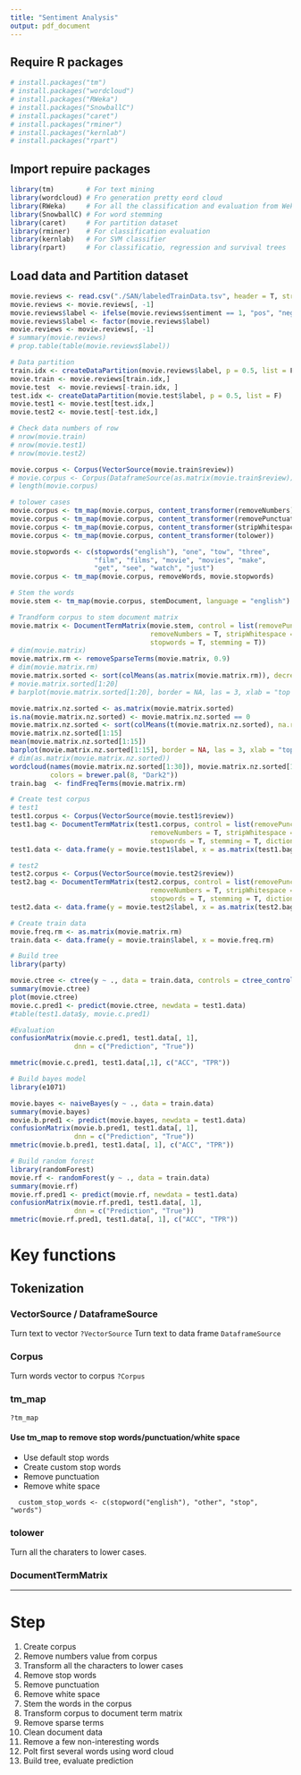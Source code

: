 ```yaml
---
title: "Sentiment Analysis"
output: pdf_document
---
```


## Require R packages

```r
# install.packages("tm")
# install.packages("wordcloud")
# install.packages("RWeka")
# install.packages("SnowballC")
# install.packages("caret")
# install.packages("rminer")
# install.packages("kernlab")
# install.packages("rpart")
```

## Import repuire packages

```r
library(tm)        # For text mining
library(wordcloud) # Fro generation pretty eord cloud
library(RWeka)     # For all the classification and evaluation from Weka
library(SnowballC) # For word stemming
library(caret)     # For partition dataset
library(rminer)    # For classification evaluation
library(kernlab)   # For SVM classifier
library(rpart)     # For classificatio, regression and survival trees
```

## Load data and Partition dataset

```r
movie.reviews <- read.csv("./SAN/labeledTrainData.tsv", header = T, stringsAsFactors = F, sep = "\t")
movie.reviews <- movie.reviews[, -1]
movie.reviews$label <- ifelse(movie.reviews$sentiment == 1, "pos", "neg")
movie.reviews$label <- factor(movie.reviews$label)
movie.reviews <- movie.reviews[, -1]
# summary(movie.reviews)
# prop.table(table(movie.reviews$label))

# Data partition
train.idx <- createDataPartition(movie.reviews$label, p = 0.5, list = F)
movie.train <- movie.reviews[train.idx,]
movie.test  <- movie.reviews[-train.idx, ]
test.idx <- createDataPartition(movie.test$label, p = 0.5, list = F)
movie.test1 <- movie.test[test.idx,]
movie.test2 <- movie.test[-test.idx,]

# Check data numbers of row
# nrow(movie.train)
# nrow(movie.test1)
# nrow(movie.test2)
```


```r
movie.corpus <- Corpus(VectorSource(movie.train$review))
# movie.corpus <- Corpus(DataframeSource(as.matrix(movie.train$review)))
# length(movie.corpus)

# tolower cases
movie.corpus <- tm_map(movie.corpus, content_transformer(removeNumbers))
movie.corpus <- tm_map(movie.corpus, content_transformer(removePunctuation))
movie.corpus <- tm_map(movie.corpus, content_transformer(stripWhitespace))
movie.corpus <- tm_map(movie.corpus, content_transformer(tolower))

movie.stopwords <- c(stopwords("english"), "one", "tow", "three",
                     "film", "films", "movie", "movies", "make", 
                     "get", "see", "watch", "just")
movie.corpus <- tm_map(movie.corpus, removeWords, movie.stopwords)

# Stem the words
movie.stem <- tm_map(movie.corpus, stemDocument, language = "english")
```
```r
# Trandform corpus to stem document matrix
movie.matrix <- DocumentTermMatrix(movie.stem, control = list(removePunctuation = T, 
                                   removeNumbers = T, stripWhitespace = T, tolower = T,
                                   stopwords = T, stemming = T))
# dim(movie.matrix)
movie.matrix.rm <- removeSparseTerms(movie.matrix, 0.9)
# dim(movie.matrix.rm)
movie.matrix.sorted <- sort(colMeans(as.matrix(movie.matrix.rm)), decreasing = T)
# movie.matrix.sorted[1:20]
# barplot(movie.matrix.sorted[1:20], border = NA, las = 3, xlab = "top 20 words", ylab = "Frequency")

movie.matrix.nz.sorted <- as.matrix(movie.matrix.sorted)
is.na(movie.matrix.nz.sorted) <- movie.matrix.nz.sorted == 0
movie.matrix.nz.sorted <- sort(colMeans(t(movie.matrix.nz.sorted), na.rm = T), decreasing = T)
movie.matrix.nz.sorted[1:15]
mean(movie.matrix.nz.sorted[1:15])
barplot(movie.matrix.nz.sorted[1:15], border = NA, las = 3, xlab = "top 20 words", ylab = "Frequency")
# dim(as.matrix(movie.matrix.nz.sorted))
wordcloud(names(movie.matrix.nz.sorted[1:30]), movie.matrix.nz.sorted[1:30], scale = c(5, 1), 
          colors = brewer.pal(8, "Dark2"))
train.bag  <- findFreqTerms(movie.matrix.rm)
```

```r
# Create test corpus
# test1 
test1.corpus <- Corpus(VectorSource(movie.test1$review))
test1.bag <- DocumentTermMatrix(test1.corpus, control = list(removePunctuation = T, 
                                   removeNumbers = T, stripWhitespace = T, tolower = T,
                                   stopwords = T, stemming = T, dictionary = train.bag))
test1.data <- data.frame(y = movie.test1$label, x = as.matrix(test1.bag))

# test2
test2.corpus <- Corpus(VectorSource(movie.test2$review))
test2.bag <- DocumentTermMatrix(test2.corpus, control = list(removePunctuation = T, 
                                   removeNumbers = T, stripWhitespace = T, tolower = T,
                                   stopwords = T, stemming = T, dictionary = train.bag))
test2.data <- data.frame(y = movie.test2$label, x = as.matrix(test2.bag))
```


```r
# Create train data
movie.freq.rm <- as.matrix(movie.matrix.rm)
train.data <- data.frame(y = movie.train$label, x = movie.freq.rm)
```

```r
# Build tree
library(party)

movie.ctree <- ctree(y ~ ., data = train.data, controls = ctree_control(maxdepth = 5))
summary(movie.ctree)
plot(movie.ctree)
movie.c.pred1 <- predict(movie.ctree, newdata = test1.data)
#table(test1.data$y, movie.c.pred1)

#Evaluation
confusionMatrix(movie.c.pred1, test1.data[, 1], 
                dnn = c("Prediction", "True"))

mmetric(movie.c.pred1, test1.data[,1], c("ACC", "TPR"))
```

```r
# Build bayes model
library(e1071)

movie.bayes <- naiveBayes(y ~ ., data = train.data)
summary(movie.bayes)
movie.b.pred1 <- predict(movie.bayes, newdata = test1.data)
confusionMatrix(movie.b.pred1, test1.data[, 1],
                dnn = c("Prediction", "True"))
mmetric(movie.b.pred1, test1.data[, 1], c("ACC", "TPR"))
```

```r
# Build random forest
library(randomForest)
movie.rf <- randomForest(y ~ ., data = train.data)
summary(movie.rf)
movie.rf.pred1 <- predict(movie.rf, newdata = test1.data)
confusionMatrix(movie.rf.pred1, test1.data[, 1],
                dnn = c("Prediction", "True"))
mmetric(movie.rf.pred1, test1.data[, 1], c("ACC", "TPR"))
```


# Key functions

## Tokenization

### VectorSource / DataframeSource

  Turn text to vector
  `?VectorSource`
  Turn text to data frame
  `DataframeSource`

### Corpus

  Turn words vector to corpus
  `?Corpus`
  
### tm_map

  `?tm_map`

#### Use tm_map to remove stop words/punctuation/white space

  * Use default stop words
  * Create custom stop words
  * Remove punctuation
  * Remove white space
  
  ```
    custom_stop_words <- c(stopword("english"), "other", "stop", "words")
  ```
  

### tolower

  Turn all the charaters to lower cases.

### DocumentTermMatrix

---

# Step

  1.  Create corpus
  2.  Remove numbers value from corpus
  3.  Transform all the characters to lower cases
  4.  Remove stop words
  5.  Remove punctuation
  6.  Remove white space
  7.  Stem the words in the corpus
  8.  Transform corpus to document term matrix
  9.  Remove sparse terms
  10. Clean document data
  11. Remove a few non-interesting words
  12. Polt first several words using word cloud
  13. Build tree, evaluate prediction
  
